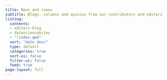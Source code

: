 ```yaml
---
title: News and views
subtitle: Blogs, columns and opinion from our contributors and editors
listing:
  contents: 
  - editors-blog
  - datasciencebites
  - "!index.qmd"
  sort: "date desc"
  type: default
  categories: true
  sort-ui: false
  filter-ui: false
  feed: true
page-layout: full
---
```


